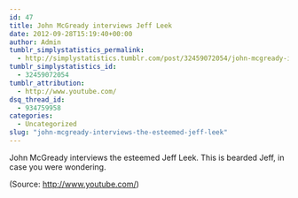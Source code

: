 ```yaml
---
id: 47
title: John McGready interviews Jeff Leek
date: 2012-09-28T15:19:40+00:00
author: Admin
tumblr_simplystatistics_permalink:
  - http://simplystatistics.tumblr.com/post/32459072054/john-mcgready-interviews-the-esteemed-jeff-leek
tumblr_simplystatistics_id:
  - 32459072054
tumblr_attribution:
  - http://www.youtube.com/
dsq_thread_id:
  - 934759958
categories:
  - Uncategorized
slug: "john-mcgready-interviews-the-esteemed-jeff-leek"
---
```

John McGready interviews the esteemed Jeff Leek. This is bearded Jeff, in case you were wondering.

<div class="attribution">
  (<span>Source:</span> <a href="http://www.youtube.com/">http://www.youtube.com/</a>)
</div>
